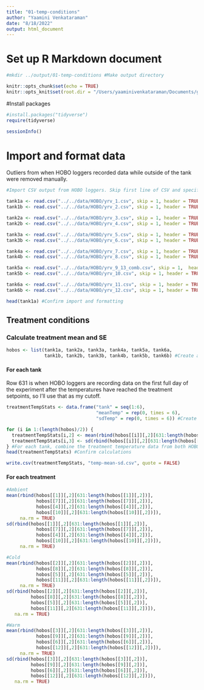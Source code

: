 ```yaml
---
title: "01-temp-conditions"
author: "Yaamini Venkataraman"
date: "8/18/2022"
output: html_document
---
```


# Set up R Markdown document

```bash
#mkdir ../output/01-temp-conditions #Make output directory
```

```r
knitr::opts_chunk$set(echo = TRUE)
knitr::opts_knit$set(root.dir = "/Users/yaaminivenkataraman/Documents/green-crab-metabolomics/output/01-temp-conditions") #Set root directory
```

#Install packages

```r
#install.packages("tidyverse")
require(tidyverse)
```

```r
sessionInfo()
```

# Import and format data

Outliers from when HOBO loggers recorded data while outside of the tank were removed manually.

```r
#Import CSV output from HOBO loggers. Skip first line of CSV and specify header. Retain second and third columns, rename columns, and format dateTime column correctly

tank1a <- read.csv("../../data/HOBO/yrv_1.csv", skip = 1, header = TRUE) %>% select(., 2:3) %>% rename(dateTime = Date.Time..GMT.04.00, temp = Temp...C..LGR.S.N..21435404..SEN.S.N..21435404.) %>% mutate(dateTime = as.POSIXct(dateTime, format = "%m/%d/%y%t%r"))
tank1b <- read.csv("../../data/HOBO/yrv_2.csv", skip = 1, header = TRUE) %>% select(., 2:3) %>% rename(dateTime = Date.Time..GMT.04.00, temp = Temp...C..LGR.S.N..21435401..SEN.S.N..21435401.) %>% mutate(dateTime = as.POSIXct(dateTime, format = "%m/%d/%y%t%r"))

tank2a <- read.csv("../../data/HOBO/yrv_3.csv", skip = 1, header = TRUE) %>% select(., 2:3) %>% rename(dateTime = Date.Time..GMT.04.00, temp = Temp...C..LGR.S.N..21435198..SEN.S.N..21435198.) %>% mutate(dateTime = as.POSIXct(dateTime, format = "%m/%d/%y%t%r"))
tank2b <- read.csv("../../data/HOBO/yrv_4.csv", skip = 1, header = TRUE) %>% select(., 2:3) %>% rename(dateTime = Date.Time..GMT.04.00, temp = Temp...C..LGR.S.N..21435200..SEN.S.N..21435200.) %>% mutate(dateTime = as.POSIXct(dateTime, format = "%m/%d/%y%t%r"))

tank3a <- read.csv("../../data/HOBO/yrv_5.csv", skip = 1, header = TRUE) %>% select(., 2:3) %>% rename(dateTime = Date.Time..GMT.04.00, temp = Temp...C..LGR.S.N..21435403..SEN.S.N..21435403.) %>% mutate(dateTime = as.POSIXct(dateTime, format = "%m/%d/%y%t%r"))
tank3b <- read.csv("../../data/HOBO/yrv_6.csv", skip = 1, header = TRUE) %>% select(., 2:3) %>% rename(dateTime = Date.Time..GMT.04.00, temp = Temp...C..LGR.S.N..21435199..SEN.S.N..21435199.) %>% mutate(dateTime = as.POSIXct(dateTime, format = "%m/%d/%y%t%r"))

tank4a <- read.csv("../../data/HOBO/yrv_7.csv", skip = 1, header = TRUE) %>% select(., 2:3) %>% rename(dateTime = Date.Time..GMT.04.00, temp = Temp...C..LGR.S.N..21435407..SEN.S.N..21435407.) %>% mutate(dateTime = as.POSIXct(dateTime, format = "%m/%d/%y%t%r"))
tank4b <- read.csv("../../data/HOBO/yrv_8.csv", skip = 1, header = TRUE) %>% select(., 2:3) %>% rename(dateTime = Date.Time..GMT.04.00, temp = Temp...C..LGR.S.N..21435413..SEN.S.N..21435413.) %>% mutate(dateTime = as.POSIXct(dateTime, format = "%m/%d/%y%t%r"))

tank5a <- read.csv("../../data/HOBO/yrv_9_13_comb.csv", skip = 1,  header = TRUE) %>% select(., 2:3) %>% rename(dateTime = Date.Time..GMT.04.00, temp = Temp...C..LGR.S.N..21435414..SEN.S.N..21435414.) %>% mutate(dateTime = as.POSIXct(dateTime, format = "%m/%d/%y%t%r"))
tank5b <- read.csv("../../data/HOBO/yrv_10.csv", skip = 1, header = TRUE) %>% select(., 2:3) %>% rename(dateTime = Date.Time..GMT.04.00, temp = Temp...C..LGR.S.N..21435411..SEN.S.N..21435411.) %>% mutate(dateTime = as.POSIXct(dateTime, format = "%m/%d/%y%t%r"))

tank6a <- read.csv("../../data/HOBO/yrv_11.csv", skip = 1, header = TRUE) %>% select(., 2:3) %>% rename(dateTime = Date.Time..GMT.04.00, temp = Temp...C..LGR.S.N..21435402..SEN.S.N..21435402.) %>% mutate(dateTime = as.POSIXct(dateTime, format = "%m/%d/%y%t%r"))
tank6b <- read.csv("../../data/HOBO/yrv_12.csv", skip = 1, header = TRUE) %>% select(., 2:3) %>% rename(dateTime = Date.Time..GMT.04.00, temp = Temp...C..LGR.S.N..21435410..SEN.S.N..21435410.) %>% mutate(dateTime = as.POSIXct(dateTime, format = "%m/%d/%y%t%r"))
```

```r
head(tank1a) #Confirm import and formatting
```

## Treatment conditions

### Calculate treatment mean and SE

```r
hobos <- list(tank1a, tank2a, tank3a, tank4a, tank5a, tank6a,
              tank1b, tank2b, tank3b, tank4b, tank5b, tank6b) #Create a list of filenames to cycle through
```

#### For each tank

Row 631 is when HOBO loggers are recording data on the first full day of the experiment after the temperatures have reached the treatment setpoints, so I'll use that as my cutoff.

```r
treatmentTempStats <- data.frame("tank" = seq(1:6),
                                 "meanTemp" = rep(0, times = 6),
                                 "sdTemp" = rep(0, times = 6)) #Create an empty dataframe
```

```r
for (i in 1:(length(hobos)/2)) {
  treatmentTempStats[i,2] <- mean(rbind(hobos[[i]][,2][631:length(hobos[[i]][,2])], hobos[[i+6]][,2][631:length(hobos[[i+6]][,2])]), na.rm = TRUE)
  treatmentTempStats[i,3] <- sd(rbind(hobos[[i]][,2][631:length(hobos[[i]][,2])], hobos[[i+6]][,2][631:length(hobos[[i+6]][,2])]), na.rm = TRUE)
} #For each tank, combine the treatment temperature data from both HOBO loggers,  either find the average or SD, and save in treatmentTempStats
head(treatmentTempStats) #Confirm calculations
```

```r
write.csv(treatmentTempStats, "temp-mean-sd.csv", quote = FALSE)
```

#### For each treatment

```r
#Ambient
mean(rbind(hobos[[1]][,2][631:length(hobos[[1]][,2])],
           hobos[[7]][,2][631:length(hobos[[7]][,2])],
           hobos[[4]][,2][631:length(hobos[[4]][,2])],
           hobos[[10]][,2][631:length(hobos[[10]][,2])]),
     na.rm = TRUE)
sd(rbind(hobos[[1]][,2][631:length(hobos[[1]][,2])],
           hobos[[7]][,2][631:length(hobos[[7]][,2])],
           hobos[[4]][,2][631:length(hobos[[4]][,2])],
           hobos[[10]][,2][631:length(hobos[[10]][,2])]),
     na.rm = TRUE)
```

```r
#Cold
mean(rbind(hobos[[2]][,2][631:length(hobos[[2]][,2])],
           hobos[[8]][,2][631:length(hobos[[8]][,2])],
           hobos[[5]][,2][631:length(hobos[[5]][,2])],
           hobos[[11]][,2][631:length(hobos[[11]][,2])]),
     na.rm = TRUE)
sd(rbind(hobos[[2]][,2][631:length(hobos[[2]][,2])],
         hobos[[8]][,2][631:length(hobos[[8]][,2])],
         hobos[[5]][,2][631:length(hobos[[5]][,2])],
         hobos[[11]][,2][631:length(hobos[[11]][,2])]),
   na.rm = TRUE)
```

```r
#Warm
mean(rbind(hobos[[3]][,2][631:length(hobos[[3]][,2])],
           hobos[[9]][,2][631:length(hobos[[9]][,2])],
           hobos[[6]][,2][631:length(hobos[[6]][,2])],
           hobos[[12]][,2][631:length(hobos[[12]][,2])]),
     na.rm = TRUE)
sd(rbind(hobos[[3]][,2][631:length(hobos[[3]][,2])],
         hobos[[9]][,2][631:length(hobos[[9]][,2])],
         hobos[[6]][,2][631:length(hobos[[6]][,2])],
         hobos[[12]][,2][631:length(hobos[[12]][,2])]),
   na.rm = TRUE)
```




